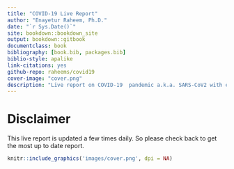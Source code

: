 ```yaml
--- 
title: "COVID-19 Live Report"
author: "Enayetur Raheem, Ph.D."
date: "`r Sys.Date()`"
site: bookdown::bookdown_site
output: bookdown::gitbook
documentclass: book
bibliography: [book.bib, packages.bib]
biblio-style: apalike
link-citations: yes
github-repo: raheems/covid19
cover-image: "cover.png"
description: "Live report on COVID-19  pandemic a.k.a. SARS-CoV2 with emphasis on data visualizations and interpretations."
---
```


# Disclaimer {-}

This live report is updated a few times daily. So please check back to get the most up to date report.

```r
knitr::include_graphics('images/cover.png', dpi = NA)
```
